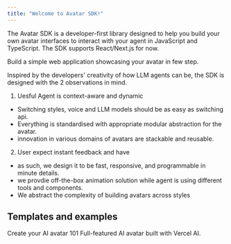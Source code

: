 ```yaml
---
title: "Welcome to Avatar SDK!"
---
```


The Avatar SDK is a developer-first library designed to help you build your own
avatar interfaces to interact with your agent in JavaScript and TypeScript.
The SDK supports React/Next.js for now.

<CardGroup cols={2}>
  <Card title="Getting Started" icon="pen-to-square" href="./getting-started">
    Build a simple web application showcasing your avatar in few step.
  </Card>
</CardGroup>

Inspired by the developers' creativity of how LLM agents can be, the SDK is designed with the 2 observations in mind.

1. Uesful Agent is context-aware and dynamic
  - Switching styles, voice and LLM models should be as easy as switching api.
  - Everything is standardised with appropriate modular abstraction for the avatar. 
  - innovation in various domains of avatars are stackable and reusable. 
2. User expect instant feedback and have
  - as such, we design it to be fast, responsive, and programmable in minute details.
  - we provdie off-the-box animation solution while agent is using different tools and components. 
  - We abstract the complexity of building avatars across styles

## Templates and examples

<CardGroup cols={2}>
  <Card
    title="Basic demo"
    href="/basic-demo"
    icon="clone"
  >
    Create your AI avatar 101
  </Card>
  <Card
    title="Custom avatar chatbot"
    href="/vercel-ai-demo"
    icon="square-caret-down"
  >
    Full-featured AI avatar built with Vercel AI.
  </Card>
  
</CardGroup>
